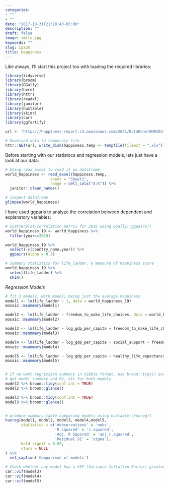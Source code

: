 ```yaml
---
categories:
- ""
- ""
date: "2017-10-31T21:28:43-05:00"
description: ""
draft: false
image: smile.jpg
keywords: ""
slug: ipsum
title: Happiness
---
```


Like always, I'll start this project too with loading the required libraries:

```r
library(tidyverse)
library(broom)
library(GGally)
library(here)
library(httr)
library(readxl)
library(janitor)
library(huxtable)
library(skimr)
library(car)
library(ggfortify)
```

```r
url <- "https://happiness-report.s3.amazonaws.com/2021/DataPanelWHR2021C2.xls"
```


```r
# Download data to temporary file
httr::GET(url, write_disk(happiness.temp <- tempfile(fileext = ".xls")))
```

Before starting with our statistocs and regression models, lets just have a look at our data:

```r
# Using read_excel to read it as dataframe
world_happiness <- read_excel(happiness.temp,
                    sheet = "Sheet1",
                    range = cell_cols("A:K")) %>% 
  janitor::clean_names()

# inspect dataframe
glimpse(world_happiness)

```

I have used ggparis to analyze the correlation between dependent and explanatory variables:

```r
# Scatterplot-correlation matrix for 2019 using GGally::ggpairs()
world_happiness_19 <- world_happiness %>%
  filter(year==2019) 

world_happiness_19 %>% 
  select(-c(country_name,year)) %>% 
  ggpairs(alpha = 0.3)
```

```r
# Summary statistics for life_ladder, a measure of happiness score
world_happiness_19 %>% 
  select(life_ladder) %>% 
  skim()
```

*Regression Models*

```r
# fit 3 models, with model1 being just the average happiness
model1 <- lm(life_ladder ~ 1, data = world_happiness_19)
mosaic::msummary(model1)

model2 <- lm(life_ladder ~ freedom_to_make_life_choices, data = world_happiness_19)
mosaic::msummary(model2)

model3 <- lm(life_ladder ~ log_gdp_per_capita + freedom_to_make_life_choices, data = world_happiness_19)
mosaic::msummary(model3)

model4 <- lm(life_ladder ~ log_gdp_per_capita + social_support + freedom_to_make_life_choices, data = world_happiness_19)
mosaic::msummary(model4)

model5 <- lm(life_ladder ~ log_gdp_per_capita + healthy_life_expectancy_at_birth + social_support + freedom_to_make_life_choices, data = world_happiness_19)
mosaic::msummary(model5)


# if we want regression summary in tibble format, use broom::tidy() and broom::glance()
# get model summary and R2, etc for both models
model2 %>% broom::tidy(conf.int = TRUE)
model2 %>% broom::glance()

model3 %>% broom::tidy(conf.int = TRUE)
model3 %>% broom::glance()


# produce summary table comparing models using huxtable::huxreg()
huxreg(model1, model2, model3, model4,model5,
       statistics = c('#observations' = 'nobs', 
                      'R squared' = 'r.squared', 
                      'Adj. R Squared' = 'adj.r.squared', 
                      'Residual SE' = 'sigma'), 
       bold_signif = 0.05, 
       stars = NULL
) %>% 
  set_caption('Comparison of models')

# Check whether any model has a VIF (Variance Inflation Factor) greater than 5
car::vif(model3)
car::vif(model4)
car::vif(model5)

```



